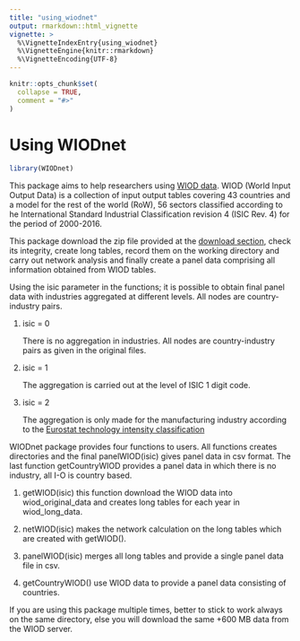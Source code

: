 ```yaml
---
title: "using_wiodnet"
output: rmarkdown::html_vignette
vignette: >
  %\VignetteIndexEntry{using_wiodnet}
  %\VignetteEngine{knitr::rmarkdown}
  %\VignetteEncoding{UTF-8}
---
```


```r
knitr::opts_chunk$set(
  collapse = TRUE,
  comment = "#>"
)
```

# Using WIODnet

```r
library(WIODnet)
```
This package aims to help researchers using [WIOD
data](http://www.wiod.org/home). WIOD (World Input Output Data) is a
collection of input output tables covering 43 countries and a model for
the rest of the world (RoW), 56 sectors classified according to he
International Standard Industrial Classification revision 4 (ISIC
Rev. 4) for the period of 2000-2016.

This package download the zip file provided at the [download
section](http://www.wiod.org/database/wiots16), check its integrity,
create long tables, record them on the working directory and carry out
network analysis and finally create a panel data comprising all
information obtained from WIOD tables.

Using the isic parameter in the functions; it is possible to obtain
final panel data with industries aggregated at different levels. All
nodes are country-industry pairs.

1. isic = 0

    There is no aggregation in industries. All nodes are
    country-industry pairs as given in the original files.
   
2. isic = 1

   The aggregation is carried out at the level of ISIC 1 digit code. 

3. isic = 2

   The aggregation is only made for the manufacturing industry according
   to the [Eurostat technology intensity
   classification](https://ec.europa.eu/eurostat/statistics-explained/index.php/Glossary:High-tech_classification_of_manufacturing_industries)


WIODnet package provides four functions to users. All functions creates
directories and the final panelWIOD(isic) gives panel data in csv
format. The last function getCountryWIOD provides a panel data in which
there is no industry, all I-O is country based.

1. getWIOD(isic) this function download the WIOD data into
   wiod_original_data and creates long tables for each year in
   wiod_long_data.

2. netWIOD(isic) makes the network calculation on the long tables which
   are created with getWIOD().

3. panelWIOD(isic) merges all long tables and provide a single panel data
   file in csv.

4. getCountryWIOD() use WIOD data to provide a panel data consisting of
   countries.

If you are using this package multiple times, better to stick to work
always on the same directory, else you will download the same +600 MB
data from the WIOD server. 
